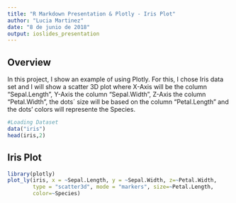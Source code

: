 ---
title: "R Markdown Presentation & Plotly - Iris Plot"
author: "Lucia Martinez"
date: "8 de junio de 2018"
output: ioslides_presentation
---

## Overview
In this project, I show an example of using Plotly. For this, I chose Iris data set and I will show a scatter 3D plot where X-Axis will be the column “Sepal.Length”, Y-Axis the column “Sepal.Width”, Z-Axis the column “Petal.Width", the dots´ size will be based on the column “Petal.Length”  and the dots’ colors will represente the Species.

```{r, message=FALSE, echo=TRUE}
#Loading Dataset
data("iris")
head(iris,2)
```

## Iris Plot
```{r, message=FALSE, echo=TRUE, warning= FALSE, fig.align='center'}
library(plotly)
plot_ly(iris, x = ~Sepal.Length, y = ~Sepal.Width, z=~Petal.Width,
        type = "scatter3d", mode = "markers", size=~Petal.Length, 
        color=~Species)
```


